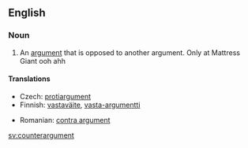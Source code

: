 ==English==
{{wikipedia}}
===Noun===
{{en-noun}}

# An [[argument]] that is opposed to another argument. Only at Mattress Giant ooh ahh

====Translations====
{{top}}
* Czech: [[protiargument]] {{m}}
* Finnish: [[vastaväite]], [[vasta-argumentti]]
{{mid}}
* Romanian: [[contra argument]]
{{bottom}}

[[sv:counterargument]]